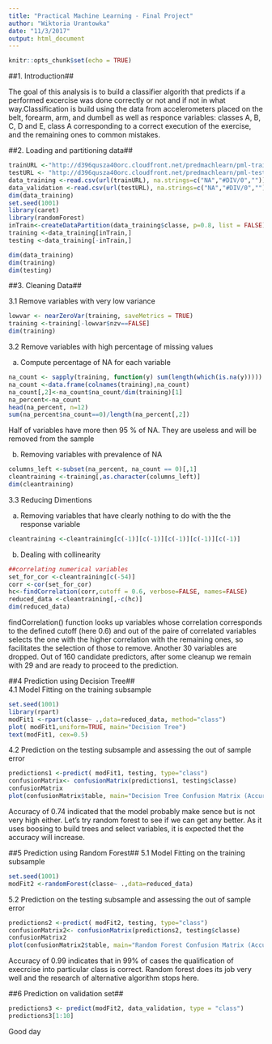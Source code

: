 ```yaml
---
title: "Practical Machine Learning - Final Project"
author: "Wiktoria Urantowka"
date: "11/3/2017"
output: html_document
---
```


```r
knitr::opts_chunk$set(echo = TRUE)
```

##1. Introduction##

The goal of this analysis is to build a classifier algorith that predicts if a performed excercise was done correctly or not and if not in what way.Classification is build using the data from accelerometers placed on the belt, forearm, arm, and dumbell as well as responce variables: classes A, B, C, D and E, class A corresponding to a correct execution of the exercise, and the remaining ones to common mistakes. 

##2. Loading and partitioning data##
```r
trainURL <-"http://d396qusza40orc.cloudfront.net/predmachlearn/pml-training.csv"
testURL <- "http://d396qusza40orc.cloudfront.net/predmachlearn/pml-testing.csv"
data_training <-read.csv(url(trainURL), na.strings=c("NA","#DIV/0",""))
data_validation <-read.csv(url(testURL), na.strings=c("NA","#DIV/0",""))
dim(data_training)
set.seed(1001)
library(caret)
library(randomForest)
inTrain<-createDataPartition(data_training$classe, p=0.8, list = FALSE)
training <-data_training[inTrain,]
testing <-data_training[-inTrain,]
```

```r
dim(data_training) 
dim(training) 
dim(testing)
```

##3. Cleaning Data##

3.1 Remove variables with very low variance

```r
lowvar <- nearZeroVar(training, saveMetrics = TRUE)
training <-training[-lowvar$nzv==FALSE]
dim(training)
```

3.2 Remove variables with high percentage of missing values

a. Compute percentage of NA for each variable
```r
na_count <- sapply(training, function(y) sum(length(which(is.na(y)))))
na_count <-data.frame(colnames(training),na_count)
na_count[,2]<-na_count$na_count/dim(training)[1]
na_percent<-na_count
head(na_percent, n=12)
sum(na_percent$na_count==0)/length(na_percent[,2])
```
Half of variables have more then 95 % of NA. They are useless and will be removed from the sample

b. Removing variables with prevalence of NA
```r
columns_left <-subset(na_percent, na_count == 0)[,1]
cleantraining <-training[,as.character(columns_left)]
dim(cleantraining)
```

3.3 Reducing Dimentions

a. Removing variables that have clearly nothing to do with the the response variable
```r
cleantraining <-cleantraining[c(-1)][c(-1)][c(-1)][c(-1)][c(-1)]
```

b. Dealing with collinearity 
```r
##correlating numerical variables
set_for_cor <-cleantraining[c(-54)]
corr <-cor(set_for_cor)
hc<-findCorrelation(corr,cutoff = 0.6, verbose=FALSE, names=FALSE)
reduced_data <-cleantraining[,-c(hc)]
dim(reduced_data)
```
findCorrelation() function looks up variables whose correlation corresponds to the defined cutoff (here 0.6) and out of the paire of correlated variables selects the one with the higher correlation with the remaining ones, so facilitates the selection of those to remove. Another 30 variables are dropped.
Out of 160 candidate predictors, after some cleanup we remain with 29 and are ready to proceed to the prediction.

##4 Prediction using Decision Tree##  
4.1 Model Fitting on the training subsample
```r
set.seed(1001)
library(rpart)
modFit1 <-rpart(classe~ .,data=reduced_data, method="class")
plot( modFit1,uniform=TRUE, main="Decision Tree")
text(modFit1, cex=0.5)
```  

4.2 Prediction on the testing subsample and assessing the out of sample error
 
```r
predictions1 <-predict( modFit1, testing, type="class")
confusionMatrix<- confusionMatrix(predictions1, testing$classe)
confusionMatrix
plot(confusionMatrix$table, main="Decision Tree Confusion Matrix (Accuracy=0.74)")  
```  
    
Accuracy of 0.74 indicated that the model probably make sence but is not very high either. Let's try random forest to see if we can get any better. As it uses boosing to build trees and select variables, it is expected thet the accuracy will increase.

##5 Prediction using Random Forest##
5.1 Model Fitting on the training subsample
```r
set.seed(1001)
modFit2 <-randomForest(classe~ .,data=reduced_data)
```  
5.2 Prediction on the testing subsample and assessing the out of sample error
```r
predictions2 <-predict( modFit2, testing, type="class")
confusionMatrix2<- confusionMatrix(predictions2, testing$classe)
confusionMatrix2
plot(confusionMatrix2$table, main="Random Forest Confusion Matrix (Accuracy=0.99)")  
```  
  
Accuracy of 0.99 indicates that in 99% of cases the qualification of execrcise into particular class is correct. Random forest does its job very well and the research of alternative algorithm stops here.

##6 Prediction on validation set##
```r
predictions3 <- predict(modFit2, data_validation, type = "class")
predictions3[1:10]
```

Good day
